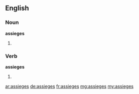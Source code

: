 ==English==

===Noun===
'''assieges'''

# {{plural of|assiege}}

===Verb===
'''assieges'''
# {{third-person singular of|assiege}}

[[ar:assieges]]
[[de:assieges]]
[[fr:assieges]]
[[mg:assieges]]
[[my:assieges]]